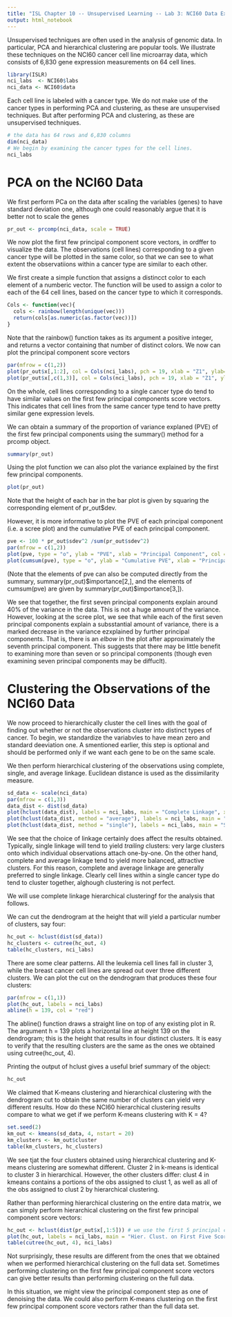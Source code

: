 ```yaml
---
title: "ISL Chapter 10 -- Unsupervised Learning -- Lab 3: NCI60 Data Example"
output: html_notebook
---
```

Unsupervised techniques are often used in the analysis of genomic data. In particular, PCA and hierarchical clustering are popular tools. We illustrate these techniques on the NCI60 cancer cell line microarray data, which consists of 6,830 gene expression measurements on 64 cell lines.
```r
library(ISLR)
nci_labs  <- NCI60$labs
nci_data <- NCI60$data
```
Each cell line is labeled with a cancer type. We do not make use of the cancer types in performing PCA and clustering, as these are unsupervised techniques. But after performing PCA and clustering, as these are unsupervised techniques. 
```r
# the data has 64 rows and 6,830 columns
dim(nci_data)
# We begin by examining the cancer types for the cell lines.
nci_labs
```
# PCA on the NCI60 Data
We first perform PCa on the data after scaling the variables (genes) to have standard deviation one, although one could reasonably argue that it is better not to scale the genes
```r
pr_out <- prcomp(nci_data, scale = TRUE)
```
We now plot the first few principal component score vectors, in ordffer to visualize the data. The observations (cell lines) corresponding to a given cancer type will be plotted in the same color, so that we can see to what extent the observatiions within a cancer type are similar to each other.

We first create a simple function that assigns a distincct color to each element of a numberic vector. The function will be used to assign a color to each of the 64 cell lines, based on the cancer type to which it corresponds.
```r
Cols <- function(vec){
  cols <- rainbow(length(unique(vec)))
  return(cols[as.numeric(as.factor(vec))])  
}
```
Note that the rainbow() function takes as its argument a positive integer, and returns a vector containing that number of distinct colors. We now can plot the principal component score vectors
```r
par(mfrow = c(1,2))
plot(pr_out$x[,1:2], col = Cols(nci_labs), pch = 19, xlab = "Z1", ylab= "Z2")
plot(pr_out$x[,c(1,3)], col = Cols(nci_labs), pch = 19, xlab = "Z1", ylab= "Z3")
```
On the whole, cell lines corresponding to a single cancer type do tend to have similar values on the first few principal components score vectors. This indicates that cell lines from the same cancer type tend to have pretty similar gene expression levels.

We can obtain a summary of the proportion of variance explaned (PVE) of the first few principal components using the summary() method for a prcomp object.
```r
summary(pr_out)
```
Using the plot function we can also plot the variance explained by the first few principal components.
```r
plot(pr_out)
```
Note that the height of each bar in the bar plot is given by squaring the corresponding element of pr_out$dev.

However, it is more informative to plot the PVE of each principal component (i.e. a scree plot) and the cumulative PVE of each principal component. 
```r
pve <- 100 * pr_out$sdev^2 /sum(pr_out$sdev^2)
par(mfrow = c(1,2))
plot(pve, type = "o", ylab = "PVE", xlab = "Principal Component", col = "blue")
plot(cumsum(pve), type = "o", ylab = "Cumulative PVE", xlab = "Principal Component", col = "brown3")

```
(Note that the elements of pve can also be computed directly from the summary, summary(pr_out)$importance[2,], and the elements of cumsum(pve) are given by summary(pr_out)\$importance[3,]).

We see that together, the first seven principal components explain around 40% of the variance in the data. This is not a huge amount of the variance. 
However, looking at the scree plot, we see that while each of the first seven principal components explain a subsstantial amount of variance, there is a marked decrease in the variance ezxplained by further principal components. That is, there is an *elbow* in the plot after approximately the seventh principal component. This suggests that there may be little benefit to examining more than seven or so principal components (though even examining seven principal components may be diffuclt).

# Clustering the Observations of the NCI60 Data

We now proceed to hierarchically cluster the cell lines with the goal of finding out whether or not the observations cluster into distinct types of cancer. To begin, we standardize the variabvles to have mean zero and standard deeviation one. A smentioned earlier, this step is optional and should be performed only if we want each gene to be on the same scale.

We then perform hierarchical clustering of the observations using complete, single, and average linkage. Euclidean distance is used as the dissimilarity measure.
```r
sd_data <- scale(nci_data)
par(mfrow = c(1,3))
data_dist <- dist(sd_data)
plot(hclust(data_dist), labels = nci_labs, main = "Complete Linkage", xlab = "", sub = "", ylab = "")
plot(hclust(data_dist, method = "average"), labels = nci_labs, main = "Average Linkage", xlab = "", sub = "", ylab = "")
plot(hclust(data_dist, method = "single"), labels = nci_labs, main = "Single Linkage", xlab = "", sub = "", ylab = "")

```
We see that the choice of linkage certainly does affect the results obtained. Typically, single linkage will tend to yield *trailing* clusters: very large clusters onto which individual observations attach one-by-one. On the other hand, complete and average linkage tend to yield more balanced, attractive clusters. For this reason, complete and average linkage are generally preferred to single linkage. 
Clearly cell lines within a single cancer type do tend to cluster together, alghough clustering is not perfect.

We will use complete linkage hierarchical clusteringf for the analysis that follows.

We can cut the dendrogram at the height that will yield a particular number of clusters, say four:
```r
hc_out <- hclust(dist(sd_data))
hc_clusters <- cutree(hc_out, 4)
table(hc_clusters, nci_labs)
```
There are some clear patterns. All the leukemia cell lines fall in cluster 3, while the breast cancer cell lines are spread out over three different clusters. 
We can plot the cut on the dendrogram that produces these four clusters:
```r
par(mfrow = c(1,1))
plot(hc_out, labels = nci_labs)
abline(h = 139, col = "red")
```
The abline() function draws a straight line on top of any existing plot in R. The argument h = 139 plots a horizontal line at height 139 on the dendrogram; this is the height that results in four distinct clusters. 
It is easy to verify that the resulting clusters are the same as the ones we obtained using cutree(hc_out, 4).

Printing the output of hclust gives a useful brief summary of the object:
```r
hc_out
```
We claimed that K-means clustering and hierarchical clustering with the dendrogram cut to obtain the same number of clusters can yield very different results. How do these NCI60 hierarchical clustering results compare to what we get if we perform K-means clustering with K = 4?
```r
set.seed(2)
km_out <- kmeans(sd_data, 4, nstart = 20)
km_clusters <- km_out$cluster
table(km_clusters, hc_clusters)
```
We see tjat the four clusters obtained using hierarchical clustering and K-means clustering are somewhat different.
Cluster 2 in k-means is identical to cluster 3 in hierarchical. However, the other clusters differ: clust 4 in kmeans contains a portions of the obs assigned to clust 1, as well as all of the obs assigned to clust 2 by hierarchical clustering.

Rather than performing hierarchical clustering on the entire data matrix, we can simply perform hierarchical clustering on the first few principal component score vectors:
```r
hc_out <- hclust(dist(pr_out$x[,1:5])) # we use the first 5 principal components
plot(hc_out, labels = nci_labs, main = "Hier. Clust. on First Five Score Vectors")
table(cutree(hc_out, 4), nci_labs)
```
Not surprisingly, these results are different from the ones that we obtained when we performed hierarchical clustering on the full data set. Sometimes performing clustering on the first few principal component score vectors can give better results than performing clustering on the full data.

In this situation, we might view the principal component step as one of denoising the data. We could also perform K-means clustering on the first few principal component score vectors rather than the full data set.